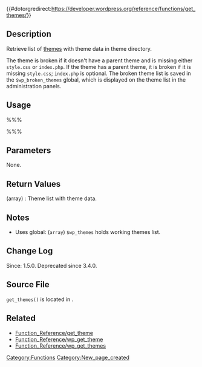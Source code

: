 {{#dotorgredirect:https://developer.wordpress.org/reference/functions/get_themes/}}

{{Deprecated|new_function()=wp_get_themes}}

== Description ==
Retrieve list of [[Glossary#Theme|themes]] with theme data in theme directory. 

The theme is broken if it doesn't have a parent theme and is missing either <tt>style.css</tt> or <tt>index.php</tt>. If the theme has a parent theme, it is broken if it is missing <tt>style.css</tt>; <tt>index.php</tt> is optional. The broken theme list is saved in the <tt>$wp_broken_themes</tt> global, which is displayed on the theme list in the administration panels.

== Usage ==
%%%<?php get_themes() ?>%%%

== Parameters ==
None.

== Return Values ==
; (array) : Theme list with theme data.

== Notes ==
* Uses global: (<tt>array</tt>) <tt>$wp_themes</tt> holds working themes list.

== Change Log ==
Since: 1.5.0. Deprecated since 3.4.0.

== Source File ==
<tt>get_themes()</tt> is located in {{Trac|wp-includes/deprecated.php}}.

== Related ==
* [[Function_Reference/get_theme]]
* [[Function_Reference/wp_get_theme]]
* [[Function_Reference/wp_get_themes]]

{{Tag Footer}}

[[Category:Functions]]
[[Category:New_page_created]]